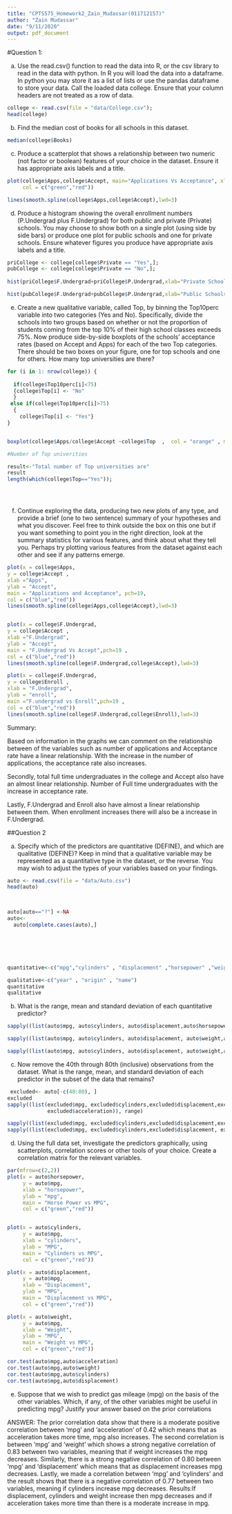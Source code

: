 ---
title: "CPTS575_Homework2_Zain_Mudassar(011712157)"
author: "Zain Mudassar"
date: "9/11/2020"
output: pdf_document
---

#Question 1:

(a) Use the read.csv() function to read the data into R, or the csv library to read in the
data with python. In R you will load the data into a dataframe. In python you may store it as a list
of lists or use the pandas dataframe to store your data. Call the loaded data college. Ensure that
your column headers are not treated as a row of data.

```{r, Part a}



college <- read.csv(file = "data/College.csv");
head(college)

```

(b) Find the median cost of books for all schools in this dataset.

```{r, Partb}

median(college$Books)
```


(c) Produce a scatterplot that shows a relationship between two numeric (not factor or
boolean) features of your choice in the dataset. Ensure it has appropriate axis labels and a title.

```{r, Partc}

plot(college$Apps,college$Accept, main="Applications Vs Acceptance", xlab="Applications ", ylab="Accepted ", pch=19 ,
     col = c("green","red"))

lines(smooth.spline(college$Apps,college$Accept),lwd=3)

```

(d) Produce a histogram showing the overall enrollment numbers (P.Undergrad plus
F.Undergrad) for both public and private (Private) schools. You may choose to show both on a
single plot (using side by side bars) or produce one plot for public schools and one for private
schools. Ensure whatever figures you produce have appropriate axis labels and a title.

```{r, Partd}
priCollege <- college[college$Private == "Yes",];
pubCollege <- college[college$Private == "No",];
 
hist(priCollege$F.Undergrad+priCollege$P.Undergrad,xlab="Private Schools",ylab = "Total Enrollments",main = "Histogram of Private College")

hist(pubCollege$F.Undergrad+pubCollege$P.Undergrad,xlab="Public Schools",ylab = "Total Enrollments",main = "Histogram of Public College")

```

(e) Create a new qualitative variable, called Top, by binning the Top10perc variable into
two categories (Yes and No). Specifically, divide the schools into two groups based on whether
or not the proportion of students coming from the top 10% of their high school classes exceeds
75%.
Now produce side-by-side boxplots of the schools' acceptance rates (based on Accept and Apps)
for each of the two Top categories. There should be two boxes on your figure, one for top
schools and one for others. How many top universities are there?

```{r, Parte}
for (i in 1: nrow(college)) {
  
  if(college$Top10perc[i]<75)
  {college$Top[i] <- "No"
  }
 else if(college$Top10perc[i]>75)
  {
    college$Top[i] <- "Yes"} 
}


boxplot(college$Apps/college$Accept ~college$Top  ,  col = "orange" , main="Acceptance rate of Top",xlab = "Top" ,ylab="Acceptance")

#Number of Top univerities 

result<-"Total number of Top universities are"
result
length(which(college$Top=="Yes"));





```

(f) Continue exploring the data, producing two new plots of any type, and provide a brief
(one to two sentence) summary of your hypotheses and what you discover. Feel free to think
outside the box on this one but if you want something to point you in the right direction, look at
the summary statistics for various features, and think about what they tell you. Perhaps try
plotting various features from the dataset against each other and see if any patterns emerge.

```{r, Partf}

plot(x = college$Apps,
y = college$Accept ,
xlab ="Apps",
ylab = "Accept",
main = "Applications and Acceptance", pch=19, 
col = c("blue","red"))
lines(smooth.spline(college$Apps,college$Accept),lwd=3)


plot(x = college$F.Undergrad,
y = college$Accept ,
xlab ="F.Undergrad",
ylab = "Accept",
main = "F.Undergrad Vs Accept",pch=19 ,
col = c("blue","red"))
lines(smooth.spline(college$F.Undergrad,college$Accept),lwd=3)

plot(x = college$F.Undergrad,
y = college$Enroll ,
xlab = "F.Undergrad",
ylab = "enroll",
main ="F.undergrad vs Enroll",pch=19 ,
col = c("blue","red"))
lines(smooth.spline(college$F.Undergrad,college$Enroll),lwd=3)

```

Summary: 

Based on information in the graphs we can comment on the relationship between  of the variables  such as number of applications and Acceptance rate have a linear relationship. With the increase in the number of applications, the acceptance rate also increases.


Secondly, total full time undergraduates in the college and Accept also have an almost linear relationship. Number of Full time undergraduates with the increase in acceptance rate. 

Lastly, F.Undergrad and Enroll also have almost a linear relationship between them. When enrollment increases there will also be a increase in F.Undergrad. 




##Question 2

(a) Specify which of the predictors are quantitative (DEFINE), and which are qualitative
(DEFINE)? Keep in mind that a qualitative variable may be represented as a quantitative type in
the dataset, or the reverse. You may wish to adjust the types of your variables based on your
findings.

```{r, Q2Parta}
auto <- read.csv(file = "data/Auto.csv")
head(auto)


       
auto[auto=="?"] <-NA
auto<-
  auto[complete.cases(auto),]






quantitative<-c("mpg","cylinders" , "displacement" ,"horsepower" ,"weight" ,"acceleration")

qualitative<-c("year" , "origin" , "name")
quantitative
qualitative
```

(b) What is the range, mean and standard deviation of each quantitative predictor?

```{r, Q2Partb}
sapply((list(auto$mpg, auto$cylinders, auto$displacement,auto$horsepower, auto$weight,auto$acceleration)),range)

sapply((list(auto$mpg, auto$cylinders, auto$displacement, auto$weight,auto$acceleration,as.numeric(auto$horsepower))),mean)

sapply((list(auto$mpg, auto$cylinders, auto$displacement, auto$weight,auto$acceleration,as.numeric(auto$horsepower))),sd)

```

(c) Now remove the 40th through 80th (inclusive) observations from the dataset. What is
the range, mean, and standard deviation of each predictor in the subset of the data that remains?

```{r, Q2Partc}
 excluded<- auto[-c(40:80), ]
excluded
sapply((list(excluded$mpg, excluded$cylinders,excluded$displacement,excluded$horsepower, excluded$weight,
             excluded$acceleration)), range)

sapply((list(excluded$mpg, excluded$cylinders,excluded$displacement,excluded$weight,excluded$acceleration)), mean)
sapply((list(excluded$mpg, excluded$cylinders,excluded$displacement, excluded$weight, excluded$acceleration)), sd)

```

(d) Using the full data set, investigate the predictors graphically, using scatterplots,
correlation scores or other tools of your choice. Create a correlation matrix for the relevant
variables.

```{r, Q2Partd}

par(mfrow=c(2,2))
plot(x = auto$horsepower,
     y = auto$mpg,
     xlab = "horsepower",
     ylab = "mpg",
     main = "Horse Power vs MPG",
     col = c("green","red"))


plot(x = auto$cylinders,
     y = auto$mpg,
     xlab = "cylinders",
     ylab = "MPG",
     main = "Cylinders vs MPG",
     col = c("green","red"))

plot(x = auto$displacement,
     y = auto$mpg,
     xlab = "Displacement",
     ylab = "MPG",
     main = "Displacement vs MPG",
     col = c("green","red"))

plot(x = auto$weight,
     y = auto$mpg,
     xlab = "Weight",
     ylab = "MPG",
     main = "Weight vs MPG",
     col = c("green","red"))

cor.test(auto$mpg,auto$acceleration)
cor.test(auto$mpg,auto$weight)
cor.test(auto$mpg,auto$cylinders)
cor.test(auto$mpg,auto$displacement)
```

(e) Suppose that we wish to predict gas mileage (mpg) on the basis of the other variables.
Which, if any, of the other variables might be useful in predicting mpg? Justify your answer
based on the prior correlations

ANSWER: The prior correlation data show that there is a moderate positive correlation between 'mpg' and 'acceleration' of 0.42 which means that as acceleration takes more time, mpg also increases. The second correlation is between 'mpg' and 'weight' which shows a strong negative correlation of 0.83 between two variables, meaning that if weight increases the mpg decreases.
Similarly, there is a strong negative correlation of 0.80 between 'mpg' and 'displacement' which means that as displacement increases mpg decreases.
Lastly, we made a correlation between 'mpg' and 'cylinders' and the result shows that there is a negative correlation of 0.77 between two variables, meaning if cylinders increase mpg decreases.
Results:If displacement, cylinders and weight increase then mpg decreases and if acceleration takes more time than there is a moderate increase in mpg.
